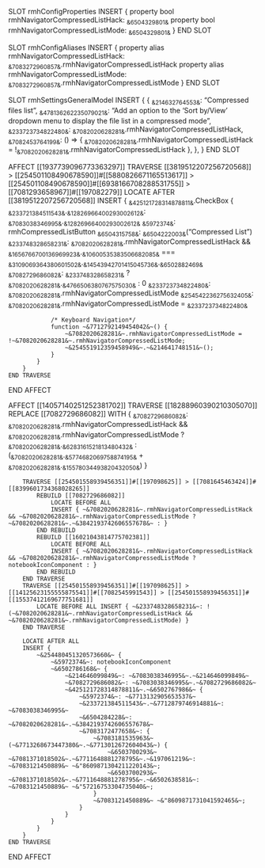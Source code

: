 SLOT rmhConfigProperties
    INSERT {
        property bool rmhNavigatorCompressedListHack: ~&6504329801&~
        property bool rmhNavigatorCompressedListMode: ~&6504329801&~
    }
END SLOT

SLOT rmhConfigAliases
    INSERT {
        property alias rmhNavigatorCompressedListHack: ~&7083272960857&~.rmhNavigatorCompressedListHack
        property alias rmhNavigatorCompressedListMode: ~&7083272960857&~.rmhNavigatorCompressedListMode
    }
END SLOT

SLOT rmhSettingsGeneralModel
    INSERT {
        {
           ~&214632764553&~: "Compressed files list",
           ~&478136262235079021&~: "Add an option to the 'Sort by/View' dropdown menu to display the file list in a compressed mode",
           ~&233723734822480&~: ~&7082020628281&~.rmhNavigatorCompressedListHack,
           ~&7082453764199&~: () => { ~&7082020628281&~.rmhNavigatorCompressedListHack = !~&7082020628281&~.rmhNavigatorCompressedListHack },
        },
    }
END SLOT

AFFECT [[1937739096773363297]]
    TRAVERSE [[3819512207256720568]] > [[254501108490678590]]#[[5880826671165513617]] > [[254501108490678590]]#[[6938166708288531755]] > [[7081293658967]]#[[197082279]]
        LOCATE AFTER [[3819512207256720568]]
        INSERT {
            ~&425121728314878811&~.CheckBox {
                ~&233721384511543&~.~&12826966400293002612&~: ~&7083038346995&~.~&12826966400293002612&~
                ~&5972374&~: rmhCompressedListButton
                ~&6504315758&~: ~&6504222003&~("Compressed List")
                ~&233748328658231&~: ~&7082020628281&~.rmhNavigatorCompressedListHack && ~&1656766700136969923&~.~&10600535383506682085&~ === ~&3109069364380601502&~.~&14543942701415045736&~.~&6502882469&~
                ~&7082729686082&~: ~&233748328658231&~
                    ? ~&7082020628281&~.~&4766506380767575030&~
                    : 0
                ~&233723734822480&~: ~&7082020628281&~.rmhNavigatorCompressedListMode
                ~&254542236275632405&~: ~&7082020628281&~.rmhNavigatorCompressedListMode = ~&233723734822480&~

                /* Keyboard Navigation*/
                function ~&7712792149454042&~() {
                    ~&7082020628281&~.rmhNavigatorCompressedListMode = !~&7082020628281&~.rmhNavigatorCompressedListMode;
                    ~&254551912359458949&~.~&214641748151&~();
                }
            }
        }
    END TRAVERSE
END AFFECT

AFFECT [[14057140251252381702]]
    TRAVERSE [[18288960390210305070]]
        REPLACE [[7082729686082]] WITH {
            ~&7082729686082&~: ~&7082020628281&~.rmhNavigatorCompressedListHack && ~&7082020628281&~.rmhNavigatorCompressedListMode
                ? ~&7082020628281&~.~&6283161521813480432&~
                : (~&7082020628281&~.~&5774682069758874195&~ + ~&7082020628281&~.~&15578034493820432050&~)
        }

        TRAVERSE [[254501558939456351]]#[[197098625]] > [[7081645463424]]#[[8399601734368028265]]
            REBUILD [[7082729686082]]
                LOCATE BEFORE ALL
                INSERT { ~&7082020628281&~.rmhNavigatorCompressedListHack && ~&7082020628281&~.rmhNavigatorCompressedListMode ? ~&7082020628281&~.~&3842193742606557678&~ : }
            END REBUILD
            REBUILD [[16021043814775702381]]
                LOCATE BEFORE ALL
                INSERT { ~&7082020628281&~.rmhNavigatorCompressedListHack && ~&7082020628281&~.rmhNavigatorCompressedListMode ? notebookIconComponent : }
            END REBUILD
        END TRAVERSE
        TRAVERSE [[254501558939456351]]#[[197098625]] > [[14125623155555875541]]#[[7082545991543]] > [[254501558939456351]]#[[15537412169677751681]]
            LOCATE BEFORE ALL INSERT { ~&233748328658231&~: !(~&7082020628281&~.rmhNavigatorCompressedListHack && ~&7082020628281&~.rmhNavigatorCompressedListMode) }
        END TRAVERSE

        LOCATE AFTER ALL
        INSERT {
            ~&254480451320573660&~ {
                ~&5972374&~: notebookIconComponent
                ~&6502786168&~ {
                    ~&214646099849&~: ~&7083038346995&~.~&214646099849&~
                    ~&7082729686082&~: ~&7083038346995&~.~&7082729686082&~
                    ~&425121728314878811&~.~&6502767986&~ {
                        ~&5972374&~: ~&7713132905653537&~
                        ~&233721384511543&~.~&7712879746914881&~: ~&7083038346995&~
                        ~&6504284228&~: ~&7082020628281&~.~&3842193742606557678&~
                        ~&7083172477658&~: {
                            ~&7083181535963&~(~&7713268673447380&~.~&7713012672604043&~) {
                                ~&6503700293&~ ~&7081371018502&~.~&7711648881278795&~.~&197061219&~: ~&7083121450889&~ ~&"8609871304211220143&~;
                                ~&6503700293&~ ~&7081371018502&~.~&7711648881278795&~.~&6502638581&~: ~&7083121450889&~ ~&"57216753304735040&~;
                            }
                            ~&7083121450889&~ ~&"8609871731041592465&~;
                        }
                    }
                }
            }
        }
    END TRAVERSE
END AFFECT
